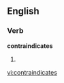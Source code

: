 
==English==

===Verb===
'''contraindicates'''

# {{third-person singular of|[[contraindicate]]}}

[[vi:contraindicates]]